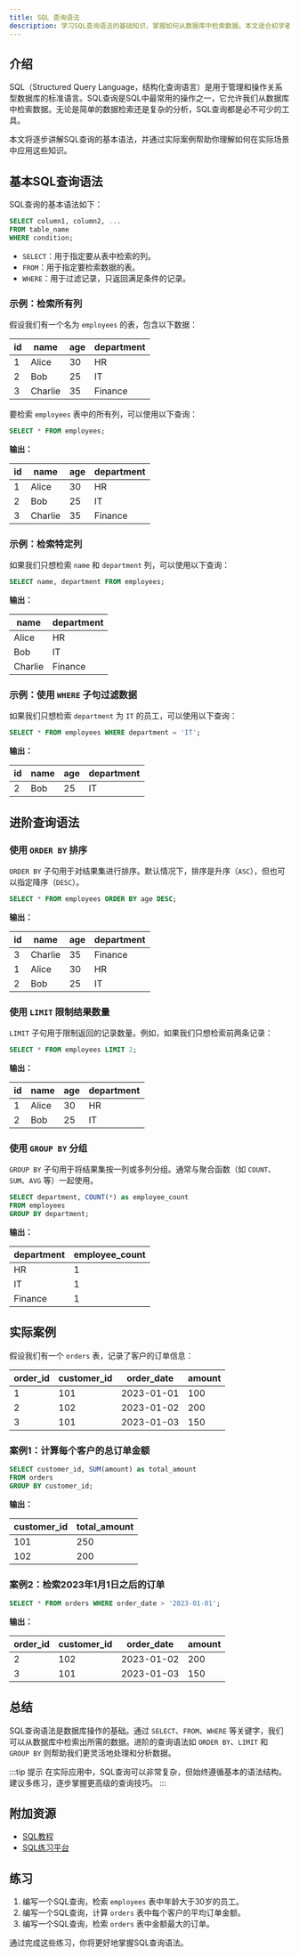 ```yaml
---
title: SQL 查询语法
description: 学习SQL查询语法的基础知识，掌握如何从数据库中检索数据。本文适合初学者，包含代码示例、实际案例和总结。
---
```


## 介绍

SQL（Structured Query Language，结构化查询语言）是用于管理和操作关系型数据库的标准语言。SQL查询是SQL中最常用的操作之一，它允许我们从数据库中检索数据。无论是简单的数据检索还是复杂的分析，SQL查询都是必不可少的工具。

本文将逐步讲解SQL查询的基本语法，并通过实际案例帮助你理解如何在实际场景中应用这些知识。

## 基本SQL查询语法

SQL查询的基本语法如下：

```sql
SELECT column1, column2, ...
FROM table_name
WHERE condition;
```

- `SELECT`：用于指定要从表中检索的列。
- `FROM`：用于指定要检索数据的表。
- `WHERE`：用于过滤记录，只返回满足条件的记录。

### 示例：检索所有列

假设我们有一个名为 `employees` 的表，包含以下数据：

| id  | name   | age | department |
|-----|--------|-----|------------|
| 1   | Alice  | 30  | HR         |
| 2   | Bob    | 25  | IT         |
| 3   | Charlie| 35  | Finance    |

要检索 `employees` 表中的所有列，可以使用以下查询：

```sql
SELECT * FROM employees;
```

**输出：**

| id  | name   | age | department |
|-----|--------|-----|------------|
| 1   | Alice  | 30  | HR         |
| 2   | Bob    | 25  | IT         |
| 3   | Charlie| 35  | Finance    |

### 示例：检索特定列

如果我们只想检索 `name` 和 `department` 列，可以使用以下查询：

```sql
SELECT name, department FROM employees;
```

**输出：**

| name   | department |
|--------|------------|
| Alice  | HR         |
| Bob    | IT         |
| Charlie| Finance    |

### 示例：使用 `WHERE` 子句过滤数据

如果我们只想检索 `department` 为 `IT` 的员工，可以使用以下查询：

```sql
SELECT * FROM employees WHERE department = 'IT';
```

**输出：**

| id  | name | age | department |
|-----|------|-----|------------|
| 2   | Bob  | 25  | IT         |

## 进阶查询语法

### 使用 `ORDER BY` 排序

`ORDER BY` 子句用于对结果集进行排序。默认情况下，排序是升序（`ASC`），但也可以指定降序（`DESC`）。

```sql
SELECT * FROM employees ORDER BY age DESC;
```

**输出：**

| id  | name   | age | department |
|-----|--------|-----|------------|
| 3   | Charlie| 35  | Finance    |
| 1   | Alice  | 30  | HR         |
| 2   | Bob    | 25  | IT         |

### 使用 `LIMIT` 限制结果数量

`LIMIT` 子句用于限制返回的记录数量。例如，如果我们只想检索前两条记录：

```sql
SELECT * FROM employees LIMIT 2;
```

**输出：**

| id  | name  | age | department |
|-----|-------|-----|------------|
| 1   | Alice | 30  | HR         |
| 2   | Bob   | 25  | IT         |

### 使用 `GROUP BY` 分组

`GROUP BY` 子句用于将结果集按一列或多列分组。通常与聚合函数（如 `COUNT`、`SUM`、`AVG` 等）一起使用。

```sql
SELECT department, COUNT(*) as employee_count
FROM employees
GROUP BY department;
```

**输出：**

| department | employee_count |
|------------|----------------|
| HR         | 1              |
| IT         | 1              |
| Finance    | 1              |

## 实际案例

假设我们有一个 `orders` 表，记录了客户的订单信息：

| order_id | customer_id | order_date | amount |
|----------|-------------|------------|--------|
| 1        | 101         | 2023-01-01 | 100    |
| 2        | 102         | 2023-01-02 | 200    |
| 3        | 101         | 2023-01-03 | 150    |

### 案例1：计算每个客户的总订单金额

```sql
SELECT customer_id, SUM(amount) as total_amount
FROM orders
GROUP BY customer_id;
```

**输出：**

| customer_id | total_amount |
|-------------|--------------|
| 101         | 250          |
| 102         | 200          |

### 案例2：检索2023年1月1日之后的订单

```sql
SELECT * FROM orders WHERE order_date > '2023-01-01';
```

**输出：**

| order_id | customer_id | order_date | amount |
|----------|-------------|------------|--------|
| 2        | 102         | 2023-01-02 | 200    |
| 3        | 101         | 2023-01-03 | 150    |

## 总结

SQL查询语法是数据库操作的基础。通过 `SELECT`、`FROM`、`WHERE` 等关键字，我们可以从数据库中检索出所需的数据。进阶的查询语法如 `ORDER BY`、`LIMIT` 和 `GROUP BY` 则帮助我们更灵活地处理和分析数据。

:::tip 提示
在实际应用中，SQL查询可以非常复杂，但始终遵循基本的语法结构。建议多练习，逐步掌握更高级的查询技巧。
:::

## 附加资源

- [SQL教程](https://www.w3schools.com/sql/)
- [SQL练习平台](https://sqlzoo.net/)

## 练习

1. 编写一个SQL查询，检索 `employees` 表中年龄大于30岁的员工。
2. 编写一个SQL查询，计算 `orders` 表中每个客户的平均订单金额。
3. 编写一个SQL查询，检索 `orders` 表中金额最大的订单。

通过完成这些练习，你将更好地掌握SQL查询语法。